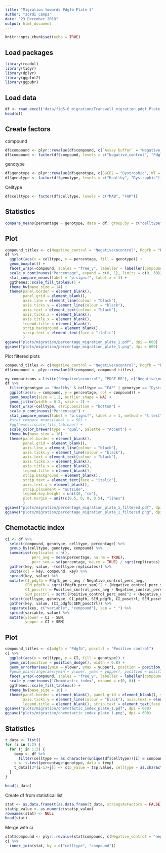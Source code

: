 ```yaml
---
title: "Migration towards Pdgfb Plate 1"
author: "Jordi Camps"
date: "23 December 2018"
output: html_document
---
```


```r
knitr::opts_chunk$set(echo = TRUE)
```

## Load packages
```r
library(readxl)
library(tidyr)
library(dplyr)
library(ggplot2)
library(ggpubr)
```

## Load data
```r
df <- read_excel("data/fig5-6_migration/Transwell_migration_pdgf_Plate_1.xlsx", col_names = TRUE)
head(df)
```

## Create factors
compound
```r
df$compound <- plyr::revalue(df$compound, c(`Assay buffer` = "Negative_control", `PDGF-BB 25ng` = "Pdgfb", `30% FBS` = "Positive_control"))
df$compound <- factor(df$compound, levels = c("Negative_control", "Pdgfb", "Positive_control"))
```

genotype
```r
df$genotype <- plyr::revalue(df$genotype, c(SGCB2 = "Dystrophic", WT = "Healthy"))
df$genotype <- factor(df$genotype, levels = c("Healthy", "Dystrophic"))
```

Celltype
```r
df$celltype <- factor(df$celltype, levels = c("MAB", "FAP"))
```

## Statistics
```r
compare_means(percentage ~ genotype, data = df, group.by = c("celltype", "compound"))
```


## Plot
```r
compound_titles <- c(Negative_control = "Negative\ncontrol", Pdgfb = "PDGF-BB", Positive_control = "Positive\ncontrol")
df %>%
  ggplot(aes(x = celltype, y = percentage, fill = genotype)) +
  geom_boxplot() +
  facet_wrap(~compound, scales = "free_y", labeller = labeller(compound = compound_titles)) +
  scale_y_continuous("Percentage", expand = c(0, 1), limits = c(0, 30)) +
  stat_compare_means(label = "p.signif", label.x = 1) +
  ggthemes::scale_fill_tableau() +
  theme_bw(base_size = 14) +
  theme(panel.border = element_blank(), 
        panel.grid = element_blank(), 
        axis.line = element_line(colour = "black"),
        axis.ticks.y = element_line(colour = "black"), 
        axis.text = element_text(colour = "black"), 
        axis.ticks.x = element_blank(),
        axis.title.x = element_blank(),
        legend.title = element_blank(),
        strip.background = element_blank(),
        strip.text = element_text(face = "italic")
        )
ggsave("plots/migration/percentage_migration_plate_1.pdf", dpi = 600)
ggsave("plots/migration/percentage_migration_plate_1.png", dpi = 600)
```

Plot filtered plots
```r
compound_titles <- c(Negative_control = "Negative\ncontrol", Pdgfb = "PDGF-BB", Positive_control = "Positive\ncontrol")
df$compound <- plyr::revalue(df$compound, compound_titles)
```

```r
my_comparisons = list(c("Negative\ncontrol", "PDGF-BB"), c("Negative\ncontrol", "Positive\ncontrol"), c("PDGF-BB", "Positive\ncontrol"))
df %>%
  filter(genotype == "Healthy" & celltype == "FAP" | genotype == "Dystrophic" & celltype == "MAB") %>%
  ggplot(aes(x = compound, y = percentage, col = compound)) +
  geom_boxplot(size = 1.2, outlier.shape = NA) +
  geom_jitter(width = 0.3, size = 2) +
  facet_wrap(~celltype, strip.position = "bottom") +
  scale_y_continuous("Percentage") +
  stat_compare_means(label = "p.signif", label.x = 1, method = "t.test", comparisons = my_comparisons) +
  #stat_compare_means(label.y = 50) +
  #ggthemes::scale_fill_tableau() +
  scale_color_brewer(type = "qual", palette = "Accent") +
  theme_bw(base_size = 16) +
  theme(panel.border = element_blank(), 
        panel.grid = element_blank(), 
        axis.line = element_line(colour = "black"),
        axis.ticks.y = element_line(colour = "black"), 
        axis.text = element_text(colour = "black"), 
        axis.ticks.x = element_blank(),
        axis.title.x = element_blank(),
        legend.title = element_blank(),
        strip.background = element_blank(),
        strip.text = element_text(face = "italic"),
        axis.text.x = element_blank(),
        strip.placement = "outside",
        legend.key.height = unit(0, "cm"),
        plot.margin = unit(c(0.5, 0, 0, 0.5), "lines")
        )
ggsave("plots/migration/percentage_migration_plate_1_filtered.pdf", dpi = 600)
ggsave("plots/migration/percentage_migration_plate_1_filtered.png", dpi = 600)
```


## Chemotactic index
```r
ci <- df %>%
  select(compound, genotype, celltype, percentage) %>%
  group_by(celltype, genotype, compound) %>%
  summarise(replicates = n(),
            perc_avg = mean(percentage, na.rm = TRUE),
            perc_sem = sd(percentage, na.rm = TRUE) / sqrt(replicates) / perc_avg * 100) %>%
  gather(key, value, -(celltype:replicates)) %>%
  unite(col = key, compound, key) %>%
  spread(key, value) %>%
  mutate(CI_pdgfb = Pdgfb_perc_avg / Negative_control_perc_avg,
         SEM_pdgfb = sqrt((Pdgfb_perc_sem)^2 + (Negative_control_perc_sem)^2) * CI_pdgfb / 100,
         CI_posctrl = Positive_control_perc_avg / Negative_control_perc_avg,
         SEM_posctrl = sqrt((Positive_control_perc_sem)^2 + (Negative_control_perc_sem)^2) * CI_posctrl / 100) %>%
  select(celltype, genotype, CI_pdgfb, SEM_pdgfb, CI_posctrl, SEM_posctrl) %>%
  gather(key, value, (CI_pdgfb:SEM_posctrl)) %>%
  separate(key, c("variable", "compound"), sep = "_") %>%
  spread(variable, value) %>%
  mutate(ylower = CI - SEM,
         yupper = CI + SEM)
```

## Plot
```r
compound_titles <- c(pdgfb = "Pdgfb", posctrl = "Positive control")
ci %>%
  ggplot(aes(x = celltype, y = CI, fill = genotype)) +
  geom_col(position = position_dodge(), width = 0.8) +
  geom_errorbar(aes(ymin = ylower, ymax = yupper), position = position_dodge(0.8), width = 0.2) +
  #geom_pointrange(aes(ymin = ylower, ymax = yupper), position = position_dodge(0.8)) +
  facet_wrap(~compound, scales = "free_y", labeller = labeller(compound = compound_titles)) +
  scale_y_continuous("Chemotactic index", expand = c(0, 0)) +
  ggthemes::scale_fill_tableau() +
  theme_bw(base_size = 16) +
  theme(panel.border = element_blank(), panel.grid = element_blank(), strip.background = element_blank(), axis.line = element_line(colour = "black"),
        axis.ticks.y = element_line(colour = "black"), axis.text = element_text(colour = "black"), axis.title.x = element_blank(),
        legend.title = element_blank(), strip.text = element_text(face = "italic"), axis.ticks.x = element_blank())
ggsave("plots/migration/chemotactic_index_plate_1.pdf", dpi = 600)
ggsave("plots/migration/chemotactic_index_plate_1.png", dpi = 600)
```

## Statistics
```r
t_data <- list()
for (i in 1:2) {
  for (j in 1:3) {
    temp <- df %>%
      filter(celltype == as.character(unique(df$celltype))[i] & compound == as.character(unique(df$compound))[j])
    t <- t.test(percentage~genotype, data = temp)
    t_data[[3*(i-1)+j]] <- c(p_value = t$p.value, celltype = as.character(unique(df$celltype))[i], compound = as.character(unique(df$compound))[j])
  }
} 
```

```r
head(t_data)
```

Create df from statistical list
```r
stat <- as.data.frame(t(as.data.frame(t_data, stringsAsFactors = FALSE)), stringsAsFactors = FALSE)
stat$p_value <- as.numeric(stat$p_value)
rownames(stat) <- NULL
head(stat)
```

Merge with ci
```r
stat$compound <- plyr::revalue(stat$compound, c(Negative_control = "negctrl", Pdgfb = "pdgfb", Positive_control = "posctrl"))
ci %>%
  inner_join(stat, by = c("celltype", "compound"))
```


